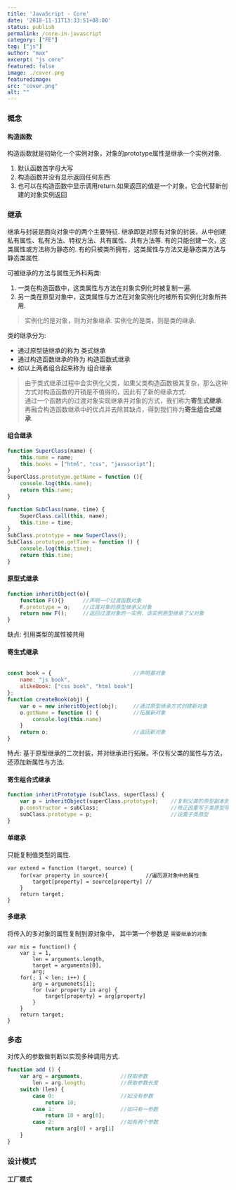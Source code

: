 ```yaml
---
title: 'JavaScript - Core'
date: '2018-11-11T13:33:51+08:00'
status: publish
permalink: /core-in-javascript
category: ["FE"]
tag: ["js"]
author: "max"
excerpt: "js core"
featured: false
image: ./cover.png
featuredimage:
src: "cover.png"
alt: ""
---
```

### 概念

#### 构造函数  
构造函数就是初始化一个实例对象，对象的prototype属性是继承一个实例对象.
1. 默认函数首字母大写
2. 构造函数并没有显示返回任何东西
3. 也可以在构造函数中显示调用return.如果返回的值是一个对象，它会代替新创建的对象实例返回


### 继承
继承与封装是面向对象中的两个主要特征. 继承即是对原有对象的封装，从中创建私有属性、私有方法、特权方法、共有属性、共有方法等.
有的只能创建一次，这类属性或方法称为静态的.
有的只被类所拥有，这类属性与方法又是静态类方法与静态类属性.

可被继承的方法与属性无外科两类:
1. 一类在构造函数中，这类属性与方法在对象实例化时被复制一遍.
2. 另一类在原型对象中，这类属性与方法在对象实例化时被所有实例化对象所共用.  

> 实例化的是对象，则为对象继承.  实例化的是类，则是类的继承.  

类的继承分为:  
- 通过原型链继承的称为 类式继承
- 通过构造函数继承的称为 构造函数式继承
- 如以上两者组合起来称为 组合继承

<blockquote>
<p>由于类式继承过程中会实例化父类，如果父类构造函数极其复杂，那么这种方式对构造函数的开销是不值得的，因此有了新的继承方式:<br/>
通过一个函数内的过渡对象实现继承并对象的方式，我们称为<strong>寄生式继承</strong>.<br/>
再融合构造函数继承中的优点并去除其缺点，得到我们称为<strong>寄生组合式继承</strong>.</p>
</blockquote>


#### 组合继承
```js
function SuperClass(name) {
    this.name = name;
    this.books = ["html", "css", "javascript"];
}
SuperClass.prototype.getName = function (){
    console.log(this.name);
    return this.name;
}

function SubClass(name, time) {
    SuperClass.call(this, name);
    this.time = time;
}
SubClass.prototype = new SuperClass();
SubClass.prototype.getTime = function () {
    console.log(this.time);
    return this.time;
}
```
#### 原型式继承
```js
function inheritObject(o){
    function F(){}      //声明一个过渡函数对象
    F.prototype = o;    //过渡对象的原型继承父对象
    return new F();     //返回过渡对象的一实例，该实例原型继承了父对象
}
```
缺点: 引用类型的属性被共用


#### 寄生式继承
```js

const book = {                          //声明基对象
    name: "js book",
    alikeBook: ["css book", "html book"]
};
function createBook(obj) {
    var o = new inheritObject(obj);     //通过原型继承方式创建新对象
    o.getName = function () {           //拓展新对象
        console.log(this.name)
    }
    return o;                           //返回新对象        
}
```
特点: 基于原型继承的二次封装，并对继承进行拓展。不仅有父类的属性与方法，还添加新属性与方法.

#### 寄生组合式继承
```js
function inheritPrototype (subClass, superClass) {
    var p = inheritObject(superClass.prototype);    //复制父类的原型副本到变量
    p.constructor = subClass;                       //修正因重写子类原型导致子类constructor属性被改
    subClass.prototype = p;                         //设置子类原型
}
```

#### 单继承
只能复制值类型的属性.
```js:title=浅复制
var extend = function (target, source) {
    for(var property in source){            //遍历源对象中的属性
        target[property] = source[property] //
    }
    return target;
}
```

#### 多继承
将传入的多对象的属性复制到源对象中， 其中第一个参数是 `需要继承的对象`
```js:title=浅复制
var mix = function() {
    var i = 1,
        len = arguments.length,
        target = arguments[0],
        arg;
    for(; i < len; i++) {
        arg = argumenets[i];
        for (var property in arg) {
            target[property] = arg[property]
        }
    }
    return target;
}
```

### 多态
对传入的参数做判断以实现多种调用方式.

```js
function add () {
    var arg = arguments,            //获取参数
        len = arg.length;           //获取参数长度
    switch (len) {
        case 0:                     //如没有参数
            return 10;
        case 1:                     //如只有一参数
            return 10 + arg[0];
        case 2:                     //如有两个参数
            return arg[0] + arg[1]  
    }
}
```



### 设计模式

#### 工厂模式


```js

```








































































